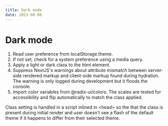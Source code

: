 ```yaml
---
title: Dark mode
date: 2023-08-08
---
```


# Dark mode

1. Read user preference from localStorage.theme.
2. If not set, check for a system preference using a media query.
3. Apply a light or dark class to the html element.
4. Suppress NextJS's warnings about attribute mismatch between server-side rendered markup and client-side markup found during hydration. The warning is only logged during development but it floods the console.
5. Import color variables from @radix-ui/colors. The scales are tested for accessibility and flip automatically to match the class applied.

Class setting is handled in a script inlined in \<head\> so the that the class is present during initial render and user doesn't see a flash of the default theme if it happens to differ from their selected theme.
